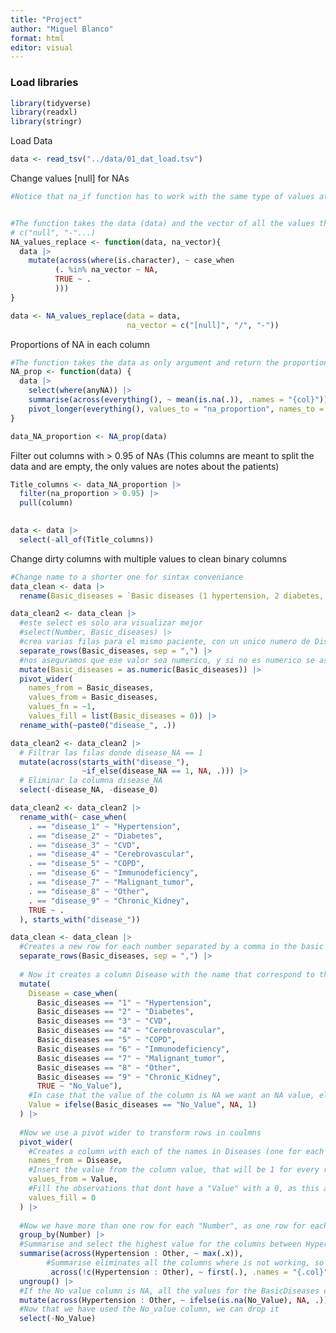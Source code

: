 ```yaml
---
title: "Project"
author: "Miguel Blanco"
format: html
editor: visual
---
```


### Load libraries

```r
library(tidyverse)
library(readxl)
library(stringr)

```

Load Data

```r
data <- read_tsv("../data/01_dat_load.tsv")


```

Change values \[null\] for NAs

```r

#Notice that na_if function has to work with the same type of values at the time. For example in this df we have both character and numeric values, so we have to do it in 2 times


#The function takes the data (data) and the vector of all the values that we want to be considered as NAs (na_vector). This na_vector should be specified as 
# c("null", "-"...)
NA_values_replace <- function(data, na_vector){
  data |> 
    mutate(across(where(is.character), ~ case_when 
          (. %in% na_vector ~ NA,
          TRUE ~ .
          )))
}

data <- NA_values_replace(data = data, 
                          na_vector = c("[null]", "/", "-"))

```

Proportions of NA in each column

```r

#The function takes the data as only argument and return the proportion of NA values of each column in the data 
NA_prop <- function(data) {
  data |> 
    select(where(anyNA)) |> 
    summarise(across(everything(), ~ mean(is.na(.)), .names = "{col}")) |> 
    pivot_longer(everything(), values_to = "na_proportion", names_to = "column")
}

data_NA_proportion <- NA_prop(data)
```

Filter out columns with > 0.95 of NAs (This columns are meant to split the data and are empty, the only values are notes about the patients)

```r
Title_columns <- data_NA_proportion |> 
  filter(na_proportion > 0.95) |>
  pull(column)
    
```

```r
data <- data |> 
  select(-all_of(Title_columns))
```

Change dirty columns with multiple values to clean binary columns

```r
#Change name to a shorter one for sintax conveniance
data_clean <- data |> 
  rename(Basic_diseases = `Basic diseases (1 hypertension, 2 diabetes, 3 cardiovascular diseases, 4 cerebrovascular diseases, 5 COPD, 6 immunodeficiency (such as AIDS, hormone, immunosuppressant use history), 7 malignant tumor, 8 other 9 chronic kidney disease`)
```

```r
data_clean2 <- data_clean |> 
  #este select es solo ara visualizar mejor
  #select(Number, Basic_diseases) |> 
  #crea varias filas para el mismo paciente, con un unico numero de Disease en cada uno
  separate_rows(Basic_diseases, sep = ",") |> 
  #nos aseguramos que ese valor sea numerico, y si no es numerico se asigna a cero
  mutate(Basic_diseases = as.numeric(Basic_diseases)) |> 
  pivot_wider(
    names_from = Basic_diseases, 
    values_from = Basic_diseases, 
    values_fn = ~1, 
    values_fill = list(Basic_diseases = 0)) |> 
  rename_with(~paste0("disease_", .))

data_clean2 <- data_clean2 |> 
  # Filtrar las filas donde disease_NA == 1
  mutate(across(starts_with("disease_"), 
                ~if_else(disease_NA == 1, NA, .))) |> 
  # Eliminar la columna disease_NA
  select(-disease_NA, -disease_0)

data_clean2 <- data_clean2 |> 
  rename_with(~ case_when(
    . == "disease_1" ~ "Hypertension",
    . == "disease_2" ~ "Diabetes",
    . == "disease_3" ~ "CVD",
    . == "disease_4" ~ "Cerebrovascular",
    . == "disease_5" ~ "COPD",
    . == "disease_6" ~ "Immunodeficiency",
    . == "disease_7" ~ "Malignant_tumor",
    . == "disease_8" ~ "Other",
    . == "disease_9" ~ "Chronic_Kidney",
    TRUE ~ .
  ), starts_with("disease_"))
```

```r
data_clean <- data_clean |> 
  #Creates a new row for each number separated by a comma in the basic diseases column. For example if patient 1 have diseases 1,2,3 it will create 3 rows for that patient   with the exact same values in every column except "Basic disease" column, where there will be one row with value 1, other with 2 and other with 3.
  separate_rows(Basic_diseases, sep = ",") |> 
  
  # Now it creates a column Disease with the name that correspond to the number in the   column "Basic Diseases"
  mutate(
    Disease = case_when(
      Basic_diseases == "1" ~ "Hypertension",
      Basic_diseases == "2" ~ "Diabetes",
      Basic_diseases == "3" ~ "CVD",
      Basic_diseases == "4" ~ "Cerebrovascular",
      Basic_diseases == "5" ~ "COPD",
      Basic_diseases == "6" ~ "Immunodeficiency",
      Basic_diseases == "7" ~ "Malignant_tumor",
      Basic_diseases == "8" ~ "Other",
      Basic_diseases == "9" ~ "Chronic_Kidney",
      TRUE ~ "No_Value"),
    #In case that the value of the column is NA we want an NA value, else a 1
    Value = ifelse(Basic_diseases == "No_Value", NA, 1)
  ) |> 
  
  #Now we use a pivot wider to transform rows in coulmns
  pivot_wider(
    #Creates a column with each of the names in Diseases (one for each disease)
    names_from = Disease,
    #Insert the value from the column value, that will be 1 for every row
    values_from = Value,
    #Fill the observations that dont have a "Value" with a 0, as this are the observations that dont have the illness
    values_fill = 0 
  ) |> 
  
  #Now we have more than one row for each "Number", as one row for each number in BasicDisease column was created. Now we want to group those rows so we have only one row per observation
  group_by(Number) |>
  #Summarise and select the highest value for the columns between Hypertension and other (Columns created from BasicDisease column). Only one of the rows will have number 1 for the disease (if the observation had that disease) so we summarising we choose the highest value
  summarise(across(Hypertension : Other, ~ max(.x)),
        #Summarise eliminates all the columns where is not working, so we need to call summarise on all columns so they stay in the final df. Not apply it on the BasicDisease columns so they are not duplicated
         across(!c(Hypertension : Other), ~ first(.), .names = "{.col}")) |>
  ungroup() |> 
  #If the No value column is NA, all the values for the BasicDiseases created columns get NA value
  mutate(across(Hypertension : Other, ~ ifelse(is.na(No_Value), NA, .))) |> 
  #Now that we have used the No_value column, we can drop it 
  select(-No_Value)
```
